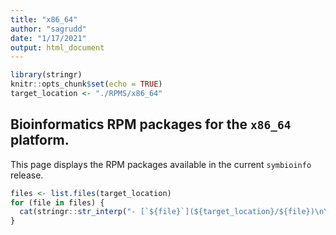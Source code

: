 ```yaml
---
title: "x86_64"
author: "sagrudd"
date: "1/17/2021"
output: html_document
---
```


```r
library(stringr)
knitr::opts_chunk$set(echo = TRUE)
target_location <- "./RPMS/x86_64"
```

## Bioinformatics RPM packages for the `x86_64` platform. 

This page displays the RPM packages available in the current `symbioinfo`
release.

```r

files <- list.files(target_location)
for (file in files) {
  cat(stringr::str_interp("- [`${file}`](${target_location}/${file})\n\n"))
}
```
